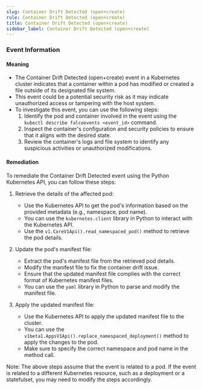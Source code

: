 ```yaml
--- 
slug: Container Drift Detected (open+create)
rule: Container Drift Detected (open+create)
title: Container Drift Detected (open+create)
sidebar_label: Container Drift Detected (open+create)
---
```

                   


### Event Information

#### Meaning

- The Container Drift Detected (open+create) event in a Kubernetes cluster indicates that a container within a pod has modified or created a file outside of its designated file system.
- This event could be a potential security risk as it may indicate unauthorized access or tampering with the host system.
- To investigate this event, you can use the following steps:
  1. Identify the pod and container involved in the event using the `kubectl describe falcoevents <event_id>` command.
  2. Inspect the container's configuration and security policies to ensure that it aligns with the desired state.
  3. Review the container's logs and file system to identify any suspicious activities or unauthorized modifications.

#### Remediation

To remediate the Container Drift Detected event using the Python Kubernetes API, you can follow these steps:

1. Retrieve the details of the affected pod:
   - Use the Kubernetes API to get the pod's information based on the provided metadata (e.g., namespace, pod name).
   - You can use the `kubernetes.client` library in Python to interact with the Kubernetes API.
   - Use the `v1.CoreV1Api().read_namespaced_pod()` method to retrieve the pod details.

2. Update the pod's manifest file:
   - Extract the pod's manifest file from the retrieved pod details.
   - Modify the manifest file to fix the container drift issue.
   - Ensure that the updated manifest file complies with the correct format of Kubernetes manifest files.
   - You can use the `yaml` library in Python to parse and modify the manifest file.

3. Apply the updated manifest file:
   - Use the Kubernetes API to apply the updated manifest file to the cluster.
   - You can use the `v1beta1.AppsV1Api().replace_namespaced_deployment()` method to apply the changes to the pod.
   - Make sure to specify the correct namespace and pod name in the method call.

Note: The above steps assume that the event is related to a pod. If the event is related to a different Kubernetes resource, such as a deployment or a statefulset, you may need to modify the steps accordingly.

 